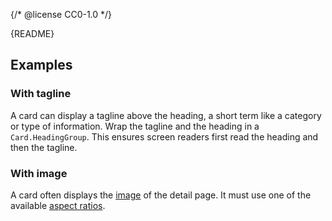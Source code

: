 {/* @license CC0-1.0 */}


<Meta of={CardStories} />

<Markdown>{README}</Markdown>

<Primary />

## Examples

### With tagline

A card can display a tagline above the heading, a short term like a category or type of information.
Wrap the tagline and the heading in a `Card.HeadingGroup`.
This ensures screen readers first read the heading and then the tagline.

<Canvas of={CardStories.WithTagline} />

### With image

A card often displays the [image](/docs/components-media-image--docs) of the detail page.
It must use one of the available [aspect ratios](/docs/brand-design-tokens-aspect-ratio--docs).

<Canvas of={CardStories.WithImage} />
